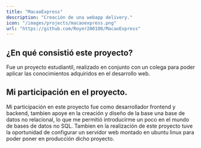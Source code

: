 ```yaml
---
title: "MacaoExpress"
description: "Creación de una webapp delivery."
icon: "/images/projects/macaoexpress.png"
url: "https://github.com/Royer200108/MacaoExpress"
---
```


## ¿En qué consistió este proyecto?
Fue un proyecto estudiantil, realizado en conjunto con un colega para poder aplicar las conocimientos adquiridos en el desarrollo web.

## Mi participación en el proyecto.
Mi participación en este proyecto fue como desarrollador frontend y backend, tambien apoye en la creación y diseño de la base una base de datos no relacional, lo que me permitió introducirme un poco en el mundo de bases de datos no SQL. Tambien en la realización de este proyecto tuve la oportunidad de configurar un servidor web montado en ubuntu linux para poder poner en producción dicho proyecto.
